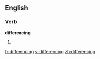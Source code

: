 ==English==

===Verb===
'''differencing'''

# {{present participle of|difference}}

[[fr:differencing]]
[[vi:differencing]]
[[zh:differencing]]